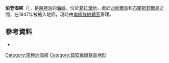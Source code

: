 {{Coord|63|8|S|56|32|W|source:GNIS|display=title}}

'''伯登海峽'''（{{lang-en|Burden Passage}}），是[[南極洲|南極洲]]的[[海峽|海峽]]，位於[[葛拉漢地|葛拉漢地]]，處於[[迪維爾島_(南極洲)|迪維爾島]]和[[布蘭斯菲爾島|布蘭斯菲爾島]]之間，在1947年被繪入地圖，現時由[[南極條約體系|南極條約體系]]管理。

==參考資料==
* {{usgs-gazetteer|id=2156}}

{{DEFAULTSORT:Burden Passage}}
[[Category:南極洲海峽|Category:南極洲海峽]]
[[Category:茹安維爾群島地形|Category:茹安維爾群島地形]]

{{JoinvilleIsland-geo-stub}}